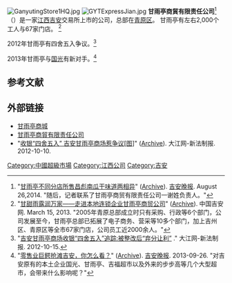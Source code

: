 {{expand|time=2014-12-17}}
[[File:GanyutingStore1HQ.jpg|thumb]]
[[File:GYTExpressJian.jpg|thumb]]
'''甘雨亭商貿有限责任公司'''<ref>"[http://www.jgsdaily.com/system/2014/08/26/013287924.shtml 甘雨亭不同分店所售昌彪南瓜干味道两相异]" ([http://www.webcitation.org/6Vkn0MI1P Archive]). [[吉安晚报|吉安晚报]]. August 26,2014. "随后，记者联系了甘雨亭商贸有限责任公司一谢姓负责人。"</ref>（{{lang|en|'''Ganyuting Trading Company'''}}）是一家[[江西|江西]][[吉安市|吉安]]交易所上市的公司，总部在[[青原区|青原区]]。 甘雨亭有左右2,000个工人与67家门店。 <ref>"[http://www.jgsdaily.com/system/2013/03/14/012327625.shtml 甘甜雨露润万家——走进本地连锁企业甘雨亭商贸公司]" ([http://www.webcitation.org/6VknKndkm Archive]). 中国吉安网. March 15, 2013. "2005年青原总部成立时只有采购、行政等6个部门，公司发展至今，甘雨亭总部已拓展了电子商务、营采等10多个部门，加上吉州区、青原区等全市67家门店，公司员工近2000余人。"</ref>

2012年甘雨亭有四舍五入争议。<ref>"[http://jiangxi.jxnews.com.cn/system/2012/10/15/012139157.shtml 吉安甘雨亭商场收银“四舍五入”追踪:被整改后“弃分让利”] {{Wayback|url=http://jiangxi.jxnews.com.cn/system/2012/10/15/012139157.shtml |date=20141217071119 }}." 大江网-新法制报. 2012-10-15.</ref>

2013年甘雨亭与[[国光_(江西)|国光]]有新对手。<ref>"[http://www.jgsdaily.com/system/2013/09/26/012676859.shtml 零售业巨鳄抢滩吉安，你怎么看？]" ([http://www.webcitation.org/6Vko9VIc6 Archive]). [[吉安晚报|吉安晚报]]. 2013-09-26. "对吉安原有的本土企业国光、甘雨亭、吉福超市以及外来的步步高等几个大型超市，会带来什么影响呢？"</ref>

==参考文献==
{{reflist}}

==外部链接==
{{Commonscat|Ganyuting}}
*[https://archive.is/20141217102926/http://www.gyt1993.com/ 甘雨亭商城]
*[https://web.archive.org/web/20141217041656/http://gytls.cn/ 甘雨亭商貿有限责任公司]
*"[http://jiangxi.jxnews.com.cn/system/2012/10/10/012134033.shtml 收银“四舍五入” 吉安甘雨亭商场惹争议[图]]" ([http://www.webcitation.org/6Vkoy5o0m Archive]). 大江网-新法制报. 2012-10-10.
[[Category:中國超級市場|Category:中國超級市場]]
[[Category:江西公司|Category:江西公司]]
[[Category:吉安|Category:吉安]]